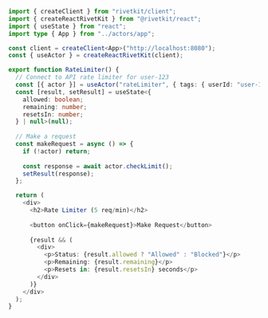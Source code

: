 ```typescript
import { createClient } from "rivetkit/client";
import { createReactRivetKit } from "@rivetkit/react";
import { useState } from "react";
import type { App } from "../actors/app";

const client = createClient<App>("http://localhost:8080");
const { useActor } = createReactRivetKit(client);

export function RateLimiter() {
  // Connect to API rate limiter for user-123
  const [{ actor }] = useActor("rateLimiter", { tags: { userId: "user-123" } });
  const [result, setResult] = useState<{
    allowed: boolean;
    remaining: number;
    resetsIn: number;
  } | null>(null);
  
  // Make a request
  const makeRequest = async () => {
    if (!actor) return;
    
    const response = await actor.checkLimit();
    setResult(response);
  };

  return (
    <div>
      <h2>Rate Limiter (5 req/min)</h2>
      
      <button onClick={makeRequest}>Make Request</button>
      
      {result && (
        <div>
          <p>Status: {result.allowed ? "Allowed" : "Blocked"}</p>
          <p>Remaining: {result.remaining}</p>
          <p>Resets in: {result.resetsIn} seconds</p>
        </div>
      )}
    </div>
  );
}
```
